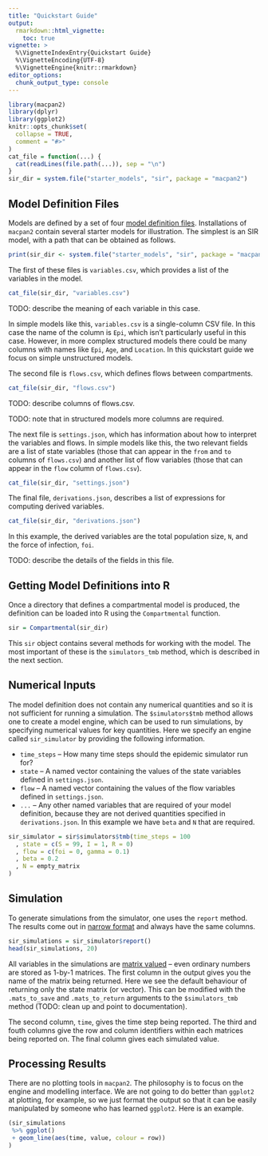 ```yaml
---
title: "Quickstart Guide"
output: 
  rmarkdown::html_vignette:
    toc: true
vignette: >
  %\VignetteIndexEntry{Quickstart Guide}
  %\VignetteEncoding{UTF-8}
  %\VignetteEngine{knitr::rmarkdown}
editor_options: 
  chunk_output_type: console
---
```


```r
library(macpan2)
library(dplyr)
library(ggplot2)
knitr::opts_chunk$set(
  collapse = TRUE,
  comment = "#>"
)
cat_file = function(...) {
  cat(readLines(file.path(...)), sep = "\n")
}
sir_dir = system.file("starter_models", "sir", package = "macpan2")
```


## Model Definition Files

Models are defined by a set of four [model definition files](https://canmod.github.io/macpan2/articles/model_definitions). Installations of `macpan2` contain several starter models for illustration. The simplest is an SIR model, with a path that can be obtained as follows.
```r
print(sir_dir <- system.file("starter_models", "sir", package = "macpan2"))
```

The first of these files is `variables.csv`, which provides a list of the variables in the model.
```r
cat_file(sir_dir, "variables.csv")
```

TODO: describe the meaning of each variable in this case.

In simple models like this, `variables.csv` is a single-column CSV file. In this case the name of the column is `Epi`, which isn't particularly useful in this case.  However, in more complex structured models there could be many columns with names like `Epi`, `Age`, and `Location`. In this quickstart guide we focus on simple unstructured models.

The second file is `flows.csv`, which defines flows between compartments.
```r
cat_file(sir_dir, "flows.csv")
```

TODO: describe columns of flows.csv.

TODO: note that in structured models more columns are required.

The next file is `settings.json`, which has information about how to interpret the variables and flows.  In simple models like this, the two relevant fields are a list of state variables (those that can appear in the `from` and `to` columns of `flows.csv`) and another list of flow variables (those that can appear in the `flow` column of `flows.csv`).

```r
cat_file(sir_dir, "settings.json")
```

The final file, `derivations.json`, describes a list of expressions for computing derived variables.

```r
cat_file(sir_dir, "derivations.json")
```

In this example, the derived variables are the total population size, `N`, and the force of infection, `foi`.

TODO: describe the details of the fields in this file.

## Getting Model Definitions into R

Once a directory that defines a compartmental model is produced, the definition can be loaded into R using the `Compartmental` function.

```r
sir = Compartmental(sir_dir)
```

This `sir` object contains several methods for working with the model.  The most important of these is the `simulators_tmb` method, which is described in the next section.

## Numerical Inputs

The model definition does not contain any numerical quantities and so it is not sufficient for running a simulation. The `$simulators$tmb` method allows one to create a model engine, which can be used to run simulations, by specifying numerical values for key quantities. Here we specify an engine called `sir_simulator` by providing the following information.

* `time_steps` -- How many time steps should the epidemic simulator run for?
* `state` -- A named vector containing the values of the state variables defined in `settings.json`.
* `flow` -- A named vector containing the values of the flow variables defined in `settings.json`.
* `...` -- Any other named variables that are required of your model definition, because they are not derived quantities specified in `derivations.json`. In this example we have `beta` and `N` that are required.


```r
sir_simulator = sir$simulators$tmb(time_steps = 100
  , state = c(S = 99, I = 1, R = 0)
  , flow = c(foi = 0, gamma = 0.1)
  , beta = 0.2
  , N = empty_matrix
)
```

## Simulation

To generate simulations from the simulator, one uses the `report` method. The results come out in [narrow format](https://en.wikipedia.org/wiki/Wide_and_narrow_data) and always have the same columns.

```r
sir_simulations = sir_simulator$report()
head(sir_simulations, 20)
```

All variables in the simulations are [matrix valued](https://canmod.github.io/macpan2/articles/cpp_side#matrices) -- even ordinary numbers are stored as 1-by-1 matrices. The first column in the output gives you the name of the matrix being returned. Here we see the default behaviour of returning only the state matrix (or vector). This can be modified with the `.mats_to_save` and `.mats_to_return` arguments to the `$simulators_tmb` method (TODO: clean up and point to documentation).

The second column, `time`, gives the time step being reported. The third and fouth columns give the row and column identifiers within each matrices being reported on. The final column gives each simulated value.

## Processing Results

There are no plotting tools in `macpan2`. The philosophy is to focus on the engine and modelling interface. We are not going to do better than `ggplot2` at plotting, for example, so we just format the output so that it can be easily manipulated by someone who has learned `ggplot2`. Here is an example.
```r
(sir_simulations
 %>% ggplot()
 + geom_line(aes(time, value, colour = row))
)
```
